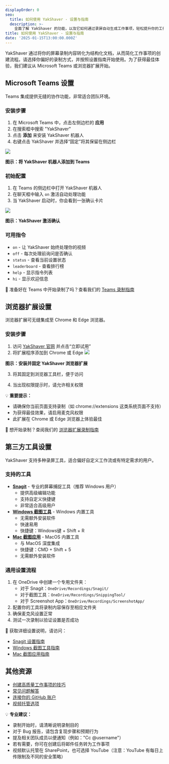```yaml
---
displayOrder: 0
seo:
  title: 如何使用 YakShaver - 设置与指南
  description: >-
    全面了解 YakShaver 的功能，以及它如何通过录屏自动生成工作事项，轻松提升你的工作效率。
title: 如何使用 YakShaver - 设置与指南
date: '2025-01-15T13:00:00.000Z'
---
```


YakShaver 通过将你的屏幕录制内容转化为结构化文档，从而简化工作事项的创建流程。请选择你偏好的录制方式，并按照设置指南开始使用。为了获得最佳体验，我们建议从 Microsoft Teams 或浏览器扩展开始。

## Microsoft Teams 设置

Teams 集成提供无缝的协作功能，非常适合团队环境。

### 安装步骤

1. 在 Microsoft Teams 中，点击左侧边栏的 **应用**
2. 在搜索框中搜索 "YakShaver"
3. 点击 **添加** 来安装 YakShaver 机器人
4. 右键点击 YakShaver 并选择“固定”将其保留在侧边栏

![](/adding-bot.png)

**图示：将 YakShaver 机器人添加到 Teams**

### 初始配置

1. 在 Teams 的侧边栏中打开 YakShaver 机器人
2. 在聊天框中输入 `on` 激活自动处理功能
3. 当 YakShaver 启动时，你会看到一张确认卡片

![](/turn-on-card.png)

**图示：YakShaver 激活确认**

### 可用指令

* `on` - 让 YakShaver 始终处理你的视频
* `off` - 每次处理前询问是否确认
* `status` - 查看当前设置状态
* `leaderboard` - 查看排行榜
* `help` - 显示指令列表
* `hi` - 显示欢迎信息

📖 准备好在 Teams 中开始录制了吗？查看我们的 [Teams 录制指南](/docs/recording-work-item-teams)

## 浏览器扩展设置

浏览器扩展可无缝集成至 Chrome 和 Edge 浏览器。

### 安装步骤

1. 访问 [YakShaver 官网](https://yakshaver.ai) 并点击“立即试用”
2. 将扩展程序添加到 Chrome 或 Edge
   ![](/YakShaver/Docs/Try-it-now.png)

**图示：安装并固定 YakShaver 浏览器扩展**

3. 将其固定到浏览器工具栏，便于访问

4. 当出现权限提示时，请允许相关权限

💡 **重要提示：**

* 请确保你当前页面支持录制（如 chrome://extensions 这类系统页面不支持）
* 为获得最佳效果，请启用麦克风权限
* 此扩展在 Chrome 或 Edge 浏览器上体验最佳

📖 想开始录制？查阅我们的 [浏览器扩展录制指南](/docs/recording-work-item-browser-extension)

## 第三方工具设置

YakShaver 支持多种录屏工具，适合偏好自定义工作流或有特定需求的用户。

### 支持的工具

* **[Snagit](/docs/recording-work-item-snagit)** - 专业的屏幕捕捉工具（推荐 Windows 用户）
  * 提供高级编辑功能
  * 支持自定义快捷键
  * 非常适合高级用户
* **[Windows 截图工具](/docs/recording-work-item-snipping-tool)** - Windows 内置工具
  * 无需额外安装软件
  * 快速易用
  * 快捷键：Windows键 + Shift + R
* **[Mac 截图应用](/docs/recording-work-item-screenshot-app)** - MacOS 内置工具
  * 与 MacOS 深度集成
  * 快捷键：CMD + Shift + 5
  * 无需额外安装软件

### 通用设置流程

1. 在 OneDrive 中创建一个专用文件夹：
   * 对于 Snagit：`OneDrive/Recordings/Snagit/`
   * 对于截图工具：`OneDrive/Recordings/SnippingTool/`
   * 对于 Screenshot App：`OneDrive/Recordings/ScreenshotApp/`
2. 配置你的工具将录制内容保存至相应文件夹
3. 确保麦克风设置正常
4. 测试一次录制以验证设置是否成功

📖 获取详细设置说明，请访问：

* [Snagit 设置指南](/docs/recording-work-item-snagit)
* [Windows 截图工具指南](/docs/recording-work-item-snipping-tool)
* [Mac 截图应用指南](/docs/recording-work-item-screenshot-app)

## 其他资源

* [创建高质量工作事项的技巧](/docs/yakshaver-tips)
* [常见问题解答](/docs/frequently-asked-questions)
* [连接你的 GitHub 账户](/docs/connect-your-github-account)
* [视频托管选项](/docs/video-hosting)

💡 **专业建议：**

* 录制开始时，请清晰说明录制目的
* 对于 Bug 报告，请包含复现步骤和预期行为
* 提及相关团队成员以便通知（例如："Cc @username"）
* 若有需要，你可在创建后将邮件任务转为工作事项
* 视频默认托管在 SharePoint，也可选择 YouTube（注意：YouTube 有每日上传限制及不同的安全策略）
